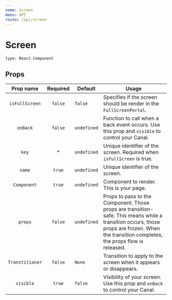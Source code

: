 ```yaml
---
name: Screen
menu: API
route: /api/screen
---
```



# Screen

`type: React.Component`

## Props

|    Prop name    | Required | Default     | Usage                                                                                                                                                                                     |
| :-------------: | :------: | ----------- | ----------------------------------------------------------------------------------------------------------------------------------------------------------------------------------------- |
| `isFullScreen`  | `false`  | `false`     | Specifies if the screen should be render in the `FullScreenPortal`.                                                                                                                       |
|    `onBack`     | `false`  | `undefined` | Function to call when a back event occurs. Use this prop and `visible` to control your Canal.                                                                                             |
|      `key`      |    \*    | `undefined` | Unique identifier of the screen. Required when `isFullScreen` is true.                                                                                                                    |
|     `name`      |  `true`  | `undefined` | Unique identifier of the screen.                                                                                                                                                          |
|   `Component`   |  `true`  | `undefined` | Component to render. This is your page.                                                                                                                                                   |
|     `props`     | `false`  | `undefined` | Props to pass to the Component. Those props are transition-safe. This means while a transition occurs, those props are frozen. When the transition completes, the props flow is released. |
| `Transtitioner` | `false`  | `None`      | Transition to apply to the screen when it appears or disappears.                                                                                                                          |
|    `visible`    |  `true`  | `false`     | Visibility of your screen. Use this prop and `onBack` to control your Canal.                                                                                                              |
